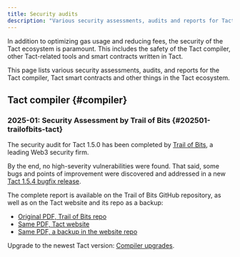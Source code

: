 ```yaml
---
title: Security audits
description: "Various security assessments, audits and reports for Tact compiler, Tact smart contracts and other things in Tact ecosystem"
---
```


In addition to optimizing gas usage and reducing fees, the security of the Tact ecosystem is paramount. This includes the safety of the Tact compiler, other Tact-related tools and smart contracts written in Tact.

This page lists various security assessments, audits, and reports for the Tact compiler, Tact smart contracts and other things in the Tact ecosystem.

## Tact compiler {#compiler}

### 2025-01: Security Assessment by Trail of Bits {#202501-trailofbits-tact}

The security audit for Tact 1.5.0 has been completed by [Trail of Bits](https://www.trailofbits.com/), a leading Web3 security firm.

By the end, no high-severity vulnerabilities were found. That said, some bugs and points of improvement were discovered and addressed in a new [Tact 1.5.4 bugfix release][1.5.4].

The complete report is available on the Trail of Bits GitHub repository, as well as on the Tact website and its repo as a backup:

* [Original PDF, Trail of Bits repo](https://github.com/trailofbits/publications/blob/master/reviews/2025-01-ton-studio-tact-compiler-securityreview.pdf)
* [Same PDF, Tact website](https://tact-lang.org/assets/pdfs/2025-01-ton-studio-tact-compiler-securityreview.pdf)
* [Same PDF, a backup in the website repo](https://github.com/tact-lang/website/blob/416073ed4056034639de257cb1e2815227f497cb/pdfs/2025-01-ton-studio-tact-compiler-securityreview.pdf)

Upgrade to the newest Tact version: [Compiler upgrades](https://docs.tact-lang.org/book/compile/#upgrades).

[1.5.0]: https://www.npmjs.com/package/@tact-lang/compiler/v/1.5.0
[1.5.4]: https://www.npmjs.com/package/@tact-lang/compiler/v/1.5.4
